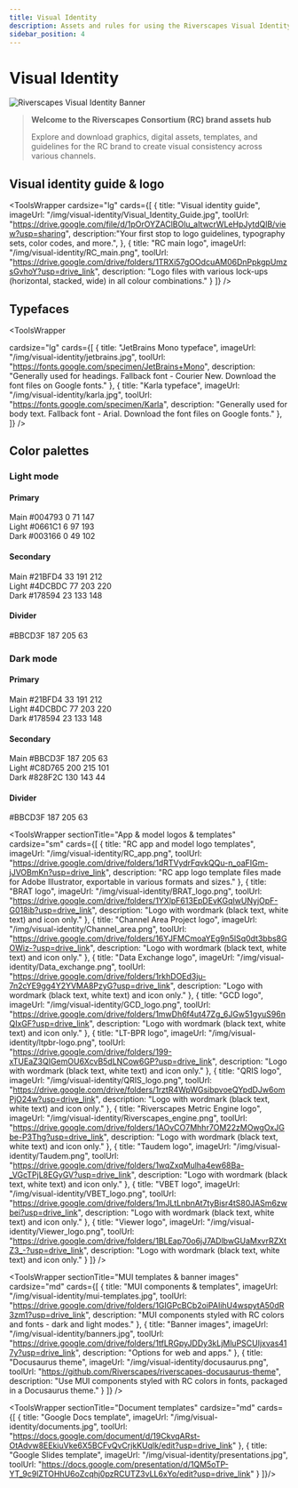 ```yaml
---
title: Visual Identity
description: Assets and rules for using the Riverscapes Visual Identity
sidebar_position: 4
---
```

# Visual Identity

![Riverscapes Visual Identity Banner](/img/background-hero.jpg)

> **Welcome to the Riverscapes Consortium (RC) brand assets hub**
>
> Explore and download graphics, digital assets, templates, and guidelines for the RC brand to create visual consistency across various channels.

## Visual identity guide & logo



<ToolsWrapper
  cardsize="lg"
  cards={[
    {
      title: "Visual identity guide",
      imageUrl: "/img/visual-identity/Visual_Identity_Guide.jpg",
      toolUrl: "https://drive.google.com/file/d/1pOrOYZAClBOlu_aItwcrWLeHpJytdQlB/view?usp=sharing",
      description:"Your first stop to logo guidelines, typography sets, color codes, and more.",
    },
    {
      title: "RC main logo",
      imageUrl: "/img/visual-identity/RC_main.png",
      toolUrl: "https://drive.google.com/drive/folders/1TRXi57gOOdcuAM06DnPpkgpUmzsGvhoY?usp=drive_link",
      description: "Logo files with various lock-ups (horizontal, stacked, wide) in all colour combinations."
    }
  ]}
/>

## Typefaces

<ToolsWrapper

  cardsize="lg"
  cards={[
    {
      title: "JetBrains Mono typeface",
      imageUrl: "/img/visual-identity/jetbrains.jpg",
      toolUrl: "https://fonts.google.com/specimen/JetBrains+Mono",
      description: "Generally used for headings. Fallback font - Courier New. Download the font files on Google fonts."
    },
    {
      title: "Karla typeface",
      imageUrl: "/img/visual-identity/karla.jpg",
      toolUrl: "https://fonts.google.com/specimen/Karla",
      description: "Generally used for body text. Fallback font - Arial. Download the font files on Google fonts."
    },
  ]}
/>

## Color palettes

### Light mode

#### Primary

<div style={{
  display: "flex",
  flexDirection: "row",
  gap: "1em",
  margin: "1.5em 0"
}}>
  <div style={{
    background: "#004793",
    color: "#fff",
    width: "150px",
    height: "110px",
    borderRadius: "8px",
    display: "flex",
    flexDirection: "column",
    alignItems: "center",
    justifyContent: "center",
    position: "relative",
    fontWeight: 500,
    fontSize: "1em",
    boxShadow: "0 1px 6px rgba(0,0,0,0.08)"
  }}>
    <span>Main</span>
    <span>#004793</span>
    <span>0 71 147</span>
    <CopyButtonWrapper copyText="#004793" buttonLabel="📋" copiedMessage="Copied!" />
  </div>
  <div style={{
    background: "#0661C1",
    color: "#fff",
    width: "150px",
    height: "110px",
    borderRadius: "8px",
    display: "flex",
    flexDirection: "column",
    alignItems: "center",
    justifyContent: "center",
    position: "relative",
    fontWeight: 500,
    fontSize: "1em",
    boxShadow: "0 1px 6px rgba(0,0,0,0.08)"
  }}>
    <span>Light</span>
    <span>#0661C1</span>
    <span>6 97 193</span>
    <CopyButtonWrapper copyText="#0661C1" buttonLabel="📋" copiedMessage="Copied!" />
  </div>
  <div style={{
    background: "#003166",
    color: "#fff",
    width: "150px",
    height: "110px",
    borderRadius: "8px",
    display: "flex",
    flexDirection: "column",
    alignItems: "center",
    justifyContent: "center",
    position: "relative",
    fontWeight: 500,
    fontSize: "1em",
    boxShadow: "0 1px 6px rgba(0,0,0,0.08)",
    border: "1px solid #ddd"
  }}>
    <span>Dark</span>
    <span>#003166</span>
    <span>0 49 102</span>
    <CopyButtonWrapper copyText="#003166" buttonLabel="📋" copiedMessage="Copied!" />
  </div>
</div>

#### Secondary

<div style={{
  display: "flex",
  flexDirection: "row",
  gap: "1em",
  margin: "1.5em 0"
}}>
  <div style={{
    background: " #21BFD4",
    color: "#fff",
    width: "150px",
    height: "110px",
    borderRadius: "8px",
    display: "flex",
    flexDirection: "column",
    alignItems: "center",
    justifyContent: "center",
    position: "relative",
    fontWeight: 500,
    fontSize: "1em",
    boxShadow: "0 1px 6px rgba(0,0,0,0.08)"
  }}>
    <span>Main</span>
    <span> #21BFD4</span>
    <span>33 191 212</span>
    <CopyButtonWrapper copyText=" #21BFD4" buttonLabel="📋" copiedMessage="Copied!" />
  </div>
  <div style={{
    background: " #4DCBDC",
    color: "#fff",
    width: "150px",
    height: "110px",
    borderRadius: "8px",
    display: "flex",
    flexDirection: "column",
    alignItems: "center",
    justifyContent: "center",
    position: "relative",
    fontWeight: 500,
    fontSize: "1em",
    boxShadow: "0 1px 6px rgba(0,0,0,0.08)"
  }}>
   <span>Light</span>
    <span> #4DCBDC</span>
    <span>77 203 220</span>
    <CopyButtonWrapper copyText="#4DCBDC" buttonLabel="📋" copiedMessage="Copied!" />
  </div>
  <div style={{
    background: " #178594",
    color: "#fff",
    width: "150px",
    height: "110px",
    borderRadius: "8px",
    display: "flex",
    flexDirection: "column",
    alignItems: "center",
    justifyContent: "center",
    position: "relative",
    fontWeight: 500,
    fontSize: "1em",
    boxShadow: "0 1px 6px rgba(0,0,0,0.08)",
    border: "1px solid #ddd"
  }}>
    <span>Dark</span>
    <span> #178594</span>
    <span>23 133 148</span>
    <CopyButtonWrapper copyText=" #178594" buttonLabel="📋" copiedMessage="Copied!" />
  </div>
</div>

#### Divider

<div style={{
  display: "flex",
  flexDirection: "row",
  gap: "1em",
  margin: "1.5em 0"
}}>
  <div style={{
    background: " #BBCD3F",
    color: "#222",
    width: "150px",
    height: "110px",
    borderRadius: "8px",
    display: "flex",
    flexDirection: "column",
    alignItems: "center",
    justifyContent: "center",
    position: "relative",
    fontWeight: 500,
    fontSize: "1em",
    boxShadow: "0 1px 6px rgba(0,0,0,0.08)"
  }}>
    <span> #BBCD3F</span>
    <span>187 205 63</span>
    <CopyButtonWrapper copyText=" #BBCD3F" buttonLabel="📋" copiedMessage="Copied!" />
  </div>
</div>

### Dark mode

#### Primary

<div style={{
  display: "flex",
  flexDirection: "row",
  gap: "1em",
  margin: "1.5em 0"
}}>
  <div style={{
    background: " #21BFD4",
    color: "#fff",
    width: "150px",
    height: "110px",
    borderRadius: "8px",
    display: "flex",
    flexDirection: "column",
    alignItems: "center",
    justifyContent: "center",
    position: "relative",
    fontWeight: 500,
    fontSize: "1em",
    boxShadow: "0 1px 6px rgba(0,0,0,0.08)"
  }}>
    <span>Main</span>
    <span>  #21BFD4</span>
    <span>33 191 212</span>
    <CopyButtonWrapper copyText=" #21BFD4" buttonLabel="📋" copiedMessage="Copied!" />
  </div>
  <div style={{
    background: " #4DCBDC",
    color: "#fff",
    width: "150px",
    height: "110px",
    borderRadius: "8px",
    display: "flex",
    flexDirection: "column",
    alignItems: "center",
    justifyContent: "center",
    position: "relative",
    fontWeight: 500,
    fontSize: "1em",
    boxShadow: "0 1px 6px rgba(0,0,0,0.08)"
  }}>
   <span>Light</span>
    <span>  #4DCBDC</span>
    <span>77 203 220</span>
    <CopyButtonWrapper copyText=" #4DCBDC" buttonLabel="📋" copiedMessage="Copied!" />
  </div>
  <div style={{
    background: "  #178594",
    color: "#fff",
    width: "150px",
    height: "110px",
    borderRadius: "8px",
    display: "flex",
    flexDirection: "column",
    alignItems: "center",
    justifyContent: "center",
    position: "relative",
    fontWeight: 500,
    fontSize: "1em",
    boxShadow: "0 1px 6px rgba(0,0,0,0.08)",
    border: "1px solid #ddd"
  }}>
    <span>Dark</span>
    <span>  #178594</span>
    <span>23 133 148</span>
    <CopyButtonWrapper copyText="  #178594" buttonLabel="📋" copiedMessage="Copied!" />
  </div>
</div>

#### Secondary

<div style={{
  display: "flex",
  flexDirection: "row",
  gap: "1em",
  margin: "1.5em 0"
}}>
  <div style={{
    background: " #BBCD3F",
    color: "#fff",
    width: "150px",
    height: "110px",
    borderRadius: "8px",
    display: "flex",
    flexDirection: "column",
    alignItems: "center",
    justifyContent: "center",
    position: "relative",
    fontWeight: 500,
    fontSize: "1em",
    boxShadow: "0 1px 6px rgba(0,0,0,0.08)"
  }}>
    <span>Main</span>
    <span>  #BBCD3F</span>
    <span>187 205 63</span>
    <CopyButtonWrapper copyText=" #BBCD3F" buttonLabel="📋" copiedMessage="Copied!" />
  </div>
  <div style={{
    background: " #C8D765",
    color: "#fff",
    width: "150px",
    height: "110px",
    borderRadius: "8px",
    display: "flex",
    flexDirection: "column",
    alignItems: "center",
    justifyContent: "center",
    position: "relative",
    fontWeight: 500,
    fontSize: "1em",
    boxShadow: "0 1px 6px rgba(0,0,0,0.08)"
  }}>
    <span>Light</span>
    <span>  #C8D765</span>
    <span>200 215 101</span>
    <CopyButtonWrapper copyText=" #C8D765" buttonLabel="📋" copiedMessage="Copied!" />
  </div>
  <div style={{
    background: " #828F2C",
    color: "#fff",
    width: "150px",
    height: "110px",
    borderRadius: "8px",
    display: "flex",
    flexDirection: "column",
    alignItems: "center",
    justifyContent: "center",
    position: "relative",
    fontWeight: 500,
    fontSize: "1em",
    boxShadow: "0 1px 6px rgba(0,0,0,0.08)",
    border: "1px solid #ddd"
  }}>
    <span>Dark</span>
    <span>  #828F2C</span>
    <span>130 143 44</span>
    <CopyButtonWrapper copyText=" #828F2C" buttonLabel="📋" copiedMessage="Copied!" />
  </div>
</div>

#### Divider

<div style={{
  display: "flex",
  flexDirection: "row",
  gap: "1em",
  margin: "1.5em 0"
}}>
  <div style={{
    background: "  #BBCD3F",
    color: "#222",
    width: "150px",
    height: "110px",
    borderRadius: "8px",
    display: "flex",
    flexDirection: "column",
    alignItems: "center",
    justifyContent: "center",
    position: "relative",
    fontWeight: 500,
    fontSize: "1em",
    boxShadow: "0 1px 6px rgba(0,0,0,0.08)"
  }}>
    <span>  #BBCD3F</span>
    <span>187 205 63</span>
    <CopyButtonWrapper copyText="  #BBCD3F" buttonLabel="📋" copiedMessage="Copied!" />
  </div>
</div>


<ToolsWrapper
  sectionTitle="App & model logos & templates"
  cardsize="sm"
  cards={[
    {
      title: "RC app and model logo templates",
      imageUrl: "/img/visual-identity/RC_app.png",
      toolUrl: "https://drive.google.com/drive/folders/1dRTVydrFqvkQQu-n_oaFIGm-jJVOBmKn?usp=drive_link",
      description: "RC app logo template files made for Adobe Illustrator, exportable in various formats and sizes."
    },
    {
      title: "BRAT logo",
      imageUrl: "/img/visual-identity/BRAT_logo.png",
      toolUrl: "https://drive.google.com/drive/folders/1YXlpF613EpDEvKGqIwUNyjOpF-G018ib?usp=drive_link",
      description: "Logo with wordmark (black text, white text) and icon only."
    },
    {
      title: "Channel Area Project logo",
      imageUrl: "/img/visual-identity/Channel_area.png",
      toolUrl: "https://drive.google.com/drive/folders/16YJFMCmoaYEg9n5lSq0dt3bbs8GOWiz-?usp=drive_link",
      description: "Logo with wordmark (black text, white text) and icon only."
    },
    {
      title: "Data Exchange logo",
      imageUrl: "/img/visual-identity/Data_exchange.png",
      toolUrl: "https://drive.google.com/drive/folders/1rkhDOEd3ju-7n2cYE9gg4Y2YVMA8PzyG?usp=drive_link",
      description: "Logo with wordmark (black text, white text) and icon only."
    },
    {
      title: "GCD logo",
      imageUrl: "/img/visual-identity/GCD_logo.png",
      toolUrl: "https://drive.google.com/drive/folders/1mwDh6f4ut47Zg_6JGw51gyuS96nQIxGF?usp=drive_link",
      description: "Logo with wordmark (black text, white text) and icon only."
    },
    {
      title: "LT-BPR logo",
      imageUrl: "/img/visual-identity/ltpbr-logo.png",
      toolUrl: "https://drive.google.com/drive/folders/199-xTUEaZ3QIGemOU6XcvB5dLNCow6GP?usp=drive_link",
      description: "Logo with wordmark (black text, white text) and icon only."
    },
    {
      title: "QRIS logo",
      imageUrl: "/img/visual-identity/QRIS_logo.png",
      toolUrl: "https://drive.google.com/drive/folders/1rztR4WpWGsibpvoeQYpdDJw6omPjO24w?usp=drive_link",
      description: "Logo with wordmark (black text, white text) and icon only."
    },
    {
      title: "Riverscapes Metric Engine logo",
      imageUrl: "/img/visual-identity/Riverscapes_engine.png",
      toolUrl: "https://drive.google.com/drive/folders/1AOvCO7Mhhr7OM22zMOwgOxJGbe-P3Thg?usp=drive_link",
      description: "Logo with wordmark (black text, white text) and icon only."
    },
    {
      title: "Taudem logo",
      imageUrl: "/img/visual-identity/Taudem.png",
      toolUrl: "https://drive.google.com/drive/folders/1wqZxqMulha4ew68Ba-_VGcTPjL8EGyGV?usp=drive_link",
      description: "Logo with wordmark (black text, white text) and icon only."
    },
    {
      title: "VBET logo",
      imageUrl: "/img/visual-identity/VBET_logo.png",
      toolUrl: "https://drive.google.com/drive/folders/1mJLtLnbnAt7tyBisr4tS80JASm6zwbei?usp=drive_link",
      description: "Logo with wordmark (black text, white text) and icon only."
    },
    {
      title: "Viewer logo",
      imageUrl: "/img/visual-identity/Viewer_logo.png",
      toolUrl: "https://drive.google.com/drive/folders/1BLEap70o6jJ7ADlbwGUaMxvrRZXtZ3_-?usp=drive_link",
      description: "Logo with wordmark (black text, white text) and icon only."
    }
  ]}
/>

<ToolsWrapper
  sectionTitle="MUI templates & banner images"
  cardsize="md"
  cards={[
    {
      title: "MUI components & templates",
      imageUrl: "/img/visual-identity/mui-templates.jpg",
      toolUrl: "https://drive.google.com/drive/folders/1GIGPcBCb2oiPAIihU4wspytA50dR3zm1?usp=drive_link",
      description: "MUI components styled with RC colors and fonts - dark and light modes."
    },
    {
      title: "Banner images",
      imageUrl: "/img/visual-identity/banners.jpg",
      toolUrl: "https://drive.google.com/drive/folders/1tfLRGpyJDDy3kLjMluPSCUIjxvas417y?usp=drive_link",
      description: "Options for web and apps."
    },
    {
      title: "Docusaurus theme",
      imageUrl: "/img/visual-identity/docusaurus.png",
      toolUrl: "https://github.com/Riverscapes/riverscapes-docusaurus-theme",
      description: "Use MUI components styled with RC colors in fonts, packaged in a Docusaurus theme."
    }
  ]}
/>

<ToolsWrapper
  sectionTitle="Document templates"
  cardsize="md"
  cards={[
    {
      title: "Google Docs template",
      imageUrl: "/img/visual-identity/documents.jpg",
      toolUrl: "https://docs.google.com/document/d/19CkvqARst-OtAdvw8EEkiuVke6X5BCFvQvCrjkKUqlk/edit?usp=drive_link"
    },
    {
      title: "Google Slides template",
      imageUrl: "/img/visual-identity/presentations.jpg",
      toolUrl: "https://docs.google.com/presentation/d/1QM5oTP-YT_9c9lZTOHhU6oZcqhj0pzRCUTZ3vLL6xYo/edit?usp=drive_link"
    }
  ]}/>
